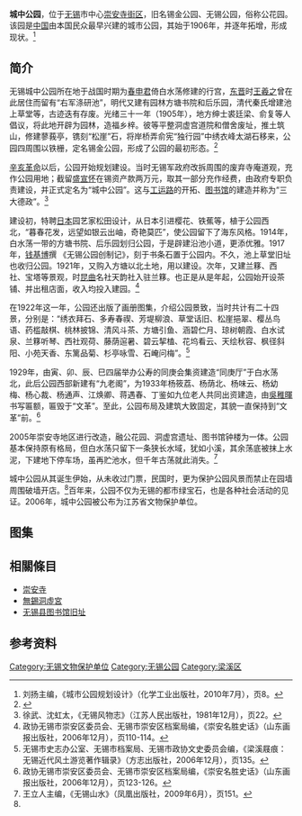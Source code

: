 {{文物保护单位
| 级别 = 省级
| 省区市 = 江苏省
| 名称 = 锡金公园旧址
| 图片 =<br>無錫公花園：華夏第一公園碑
| 编号 = 622（第五批）
| 分类 = 近现代重要史迹及代表性建筑
| 时代 = 1905年
| 所在 = [[无锡市|无锡市]][[崇安区|崇安区]]
| 登录 = 2006年6月
| 备注 ={{maplink|frame=yes|plain=yes|type=point|frame-lat=31.58018|frame-long=120.29705|zoom=16|coord={{coord|31.58018|120.29705}}}}
}}{{coord|31.58018|120.29705|display=title}}

'''城中公园'''，位于[[无锡|无锡]]市中心[[崇安寺_(无锡)|崇安寺街区]]，旧名锡金公园、无锡公园，俗称公花园。该园是[[中国|中国]]由本国民众最早兴建的城市公园，其始于1906年，并逐年拓增，形成现状。<ref>刘扬主编，《城市公园规划设计》（化学工业出版社，2010年7月），页8。</ref>

== 简介 ==
{{Multiple image
|align     = left
|direction = vertical
|width     = 250
|image1    = Wuxi Public Garden - 1927.jpg
|caption1  = 1927年白水蕩附近
|image2    = Wuxi Public Garden - 1930.jpg
|caption2  = 1930年代崇安寺、公花園俯瞰
}}
无锡城中公园所在地于战国时期为[[春申君|春申君]]倚白水荡修建的行宫，[[东晋|东晋]]时[[王羲之|王羲之]]曾在此居住而留有“右军涤研池”，明代又建有园林方塘书院和后乐园，清代秦氏增建池上草堂等，古迹迭有存废。光绪三十一年（1905年），地方绅士裘廷梁、俞复等人倡议，将此地开辟为园林，造福乡梓。彼等平整洞虚宫道院和僧舍废址，推土筑山，修建蓼莪亭，镌刻“松崖”石，将岸桥弄俞宪“独行园”中绣衣峰太湖石移来，公园四周围以铁栅，定名锡金公园，形成了公园的最初形态。<ref>{{Cite web |url=http://www.1street.com.cn/culture/historical/2011/1222/110.html |title=崇安寺官方网站，《华夏第一公园》（2011年12月22日）。 |accessdate=2015年3月3日 |archive-date=2015年3月3日 |archive-url=https://web.archive.org/web/20150303031607/http://www.1street.com.cn/culture/historical/2011/1222/110.html |dead-url=no }}</ref>

[[辛亥革命|辛亥革命]]以后，公园开始规划建设。当时无锡军政府改拆周围的废弃寺庵道观，充作公园用地；截留[[盛宣怀|盛宣怀]]在锡资产款两万元，取其一部分充作经费，由政府专职负责建设，并正式定名为“城中公园”。这与[[工运路|工运路]]的开拓、[[无锡县图书馆旧址|图书馆]]的建造并称为“三大德政”。<ref>徐武、沈虹太，《无锡风物志》（江苏人民出版社，1981年12月），页22。</ref>

建设初，特聘[[日本|日本]]园艺家松田设计，从日本引进樱花、铁蕉等，植于公园西北，“暮春花发，远望如银云出岫，奇艳莫匹”，使公园留下了海东风格。1914年，白水荡一带的方塘书院、后乐园划归公园，于是辟建沿池小道，更添优雅。1917年，[[钱基博|钱基博]]撰 《无锡公园创制记》，刻于书条石置于公园内。不久，池上草堂旧址也收归公园。1921年，又购入方塘以北土地，用以建设。次年，又建兰簃、西社、宝塔等景观，时[[昆曲|昆曲]]名社天韵社入驻兰簃。也正是从是年起，公园始开设茶铺、并出租店面，收入均投入建园。<ref name="历史">政协无锡市崇安区委员会、无锡市崇安区档案局编，《崇安名胜史话》（山东画报出版社，2006年12月），页110-114。</ref>

在1922年这一年，公园还出版了画册图集，介绍公园景致，当时共计有二十四景，分别是：“绣衣拜石、多寿春禊、芳堤柳浪、草堂话旧、松崖挹翠、樱丛鸟语、药槛敲棋、桃林披锦、清风斗茶、方塘引鱼、涵碧伫月、琼树朝霞、白水试泉、兰簃听琴、西社观荷、藤荫逭暑、碧云挈榼、花坞看云、天绘秋容、枫径斜阳、小苑天香、东篱品菊、杉亭咏雪、石崦问梅”。<ref>无锡市史志办公室、无锡市档案局、无锡市政协文史委员会编，《梁溪屐痕：无锡近代风土游览著作辑录》（方志出版社，2006年12月），页135。</ref>

1929年，由寅、卯、辰、巳四届举办公寿的同庚会集资建造“同庚厅”于白水荡北，此后公园西部新建有“九老阁”，为1933年杨筱荔、杨荫北、杨味云、杨幼梅、杨心裁、杨通声、江焕卿、蒋遇春、丁鉴如九位老人共同出资建造，由[[吳稚暉|吳稚暉]]书写匾额，匾毁于“文革”。至此，公园布局及建筑大致固定，其貌一直保持到“文革”前。<ref>政协无锡市崇安区委员会、无锡市崇安区档案局编，《崇安名胜史话》（山东画报出版社，2006年12月），页123-126。</ref>

2005年崇安寺地区进行改造，融公花园、洞虚宫遗址、图书馆钟楼为一体。公园基本保持原有格局，但白水荡只留下一条狭长水域，犹如小溪，其余荡底被抹上水泥，下建地下停车场，虽再贮池水，但千年古荡就此消失。<ref>王立人主编，《无锡山水》（凤凰出版社，2009年6月），页151。</ref>

城中公园从其诞生伊始，从未收过门票，民国时，更为保护公园风景而禁止在园墙周围破墙开店。<ref name="历史"></ref>百年来，公园不仅为无锡的都市绿宝石，也是各种社会活动的见证。2006年，城中公园被公布为江苏省文物保护单位。

== 图集 ==
{{Gallery
|title = 
|footer =
|width = 230
|height = 160
|lines = 1
|align = center
|File:Wuxi Public Garden - Back door.JPG|公花園後門
|File:Wuxi Public Garden - Baishui dang.JPG|白水蕩
|File:Wuxi Public Garden - Tianyun she.JPG|崑曲名社天韻社
|File:Wuxi Public Garden - Wash inkstone.JPG|王羲之洗硯池
}}

== 相關條目 ==

* [[崇安寺_(無錫)|崇安寺]]
* [[無錫洞虛宮|無錫洞虛宮]]
* [[无锡县图书馆旧址|无锡县图书馆旧址]]

==参考资料==
{{Commonscat|Wuxi Public Garden}}
{{wikisource|无锡公园创制记}}
{{Reflist}}
{{无锡市境内的江苏省文物保护单位}}
[[Category:无锡文物保护单位|Category:无锡文物保护单位]]
[[Category:无锡公园|Category:无锡公园]]
[[Category:梁溪区|Category:梁溪区]]